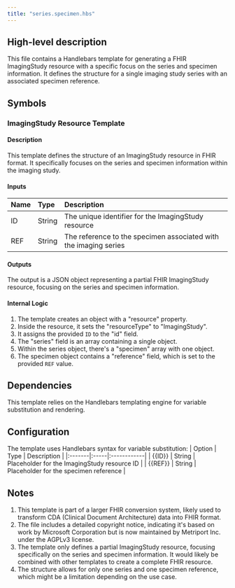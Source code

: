 ```yaml
---
title: "series.specimen.hbs"
---
```


## High-level description
This file contains a Handlebars template for generating a FHIR ImagingStudy resource with a specific focus on the series and specimen information. It defines the structure for a single imaging study series with an associated specimen reference.

## Symbols

### ImagingStudy Resource Template
#### Description
This template defines the structure of an ImagingStudy resource in FHIR format. It specifically focuses on the series and specimen information within the imaging study.

#### Inputs
| Name | Type | Description |
|:-----|:-----|:------------|
| ID | String | The unique identifier for the ImagingStudy resource |
| REF | String | The reference to the specimen associated with the imaging series |

#### Outputs
The output is a JSON object representing a partial FHIR ImagingStudy resource, focusing on the series and specimen information.

#### Internal Logic
1. The template creates an object with a "resource" property.
2. Inside the resource, it sets the "resourceType" to "ImagingStudy".
3. It assigns the provided `ID` to the "id" field.
4. The "series" field is an array containing a single object.
5. Within the series object, there's a "specimen" array with one object.
6. The specimen object contains a "reference" field, which is set to the provided `REF` value.

## Dependencies
This template relies on the Handlebars templating engine for variable substitution and rendering.

## Configuration
The template uses Handlebars syntax for variable substitution:
| Option | Type | Description |
|:-------|:-----|:------------|
| {{ID}} | String | Placeholder for the ImagingStudy resource ID |
| {{REF}} | String | Placeholder for the specimen reference |

## Notes
1. This template is part of a larger FHIR conversion system, likely used to transform CDA (Clinical Document Architecture) data into FHIR format.
2. The file includes a detailed copyright notice, indicating it's based on work by Microsoft Corporation but is now maintained by Metriport Inc. under the AGPLv3 license.
3. The template only defines a partial ImagingStudy resource, focusing specifically on the series and specimen information. It would likely be combined with other templates to create a complete FHIR resource.
4. The structure allows for only one series and one specimen reference, which might be a limitation depending on the use case.